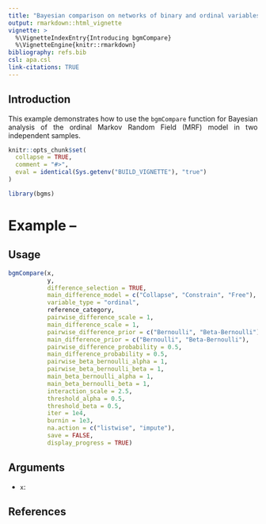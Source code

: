 ```yaml
---
title: "Bayesian comparison on networks of binary and ordinal variables in two independent samples using the bgmCompare function"
output: rmarkdown::html_vignette
vignette: >
  %\VignetteIndexEntry{Introducing bgmCompare}
  %\VignetteEngine{knitr::rmarkdown}
bibliography: refs.bib
csl: apa.csl
link-citations: TRUE
---
```

<style>
body {
text-align: justify}
</style>

## Introduction

This example demonstrates how to use the `bgmCompare` function for Bayesian analysis of the ordinal Markov Random Field (MRF) model in two independent samples.

```r
knitr::opts_chunk$set(
  collapse = TRUE,
  comment = "#>",
  eval = identical(Sys.getenv("BUILD_VIGNETTE"), "true")
)
```


```r
library(bgms)
```

# Example -- 


## Usage 

```r
bgmCompare(x,
           y,
           difference_selection = TRUE,
           main_difference_model = c("Collapse", "Constrain", "Free"),
           variable_type = "ordinal",
           reference_category,
           pairwise_difference_scale = 1,
           main_difference_scale = 1,
           pairwise_difference_prior = c("Bernoulli", "Beta-Bernoulli"),
           main_difference_prior = c("Bernoulli", "Beta-Bernoulli"),
           pairwise_difference_probability = 0.5,
           main_difference_probability = 0.5,
           pairwise_beta_bernoulli_alpha = 1,
           pairwise_beta_bernoulli_beta = 1,
           main_beta_bernoulli_alpha = 1,
           main_beta_bernoulli_beta = 1,
           interaction_scale = 2.5,
           threshold_alpha = 0.5,
           threshold_beta = 0.5,
           iter = 1e4,
           burnin = 1e3,
           na.action = c("listwise", "impute"),
           save = FALSE,
           display_progress = TRUE)
```


## Arguments 

- `x`: 

## References 





